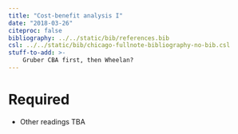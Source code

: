 ```yaml
---
title: "Cost-benefit analysis I"
date: "2018-03-26"
citeproc: false
bibliography: ../../static/bib/references.bib
csl: ../../static/bib/chicago-fullnote-bibliography-no-bib.csl
stuff-to-add: >-
    Gruber CBA first, then Wheelan?
---
```


# Required

- Other readings TBA
